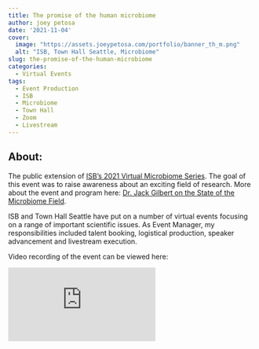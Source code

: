 ```yaml
---
title: The promise of the human microbiome
author: joey petosa
date: '2021-11-04'
cover:
  image: "https://assets.joeypetosa.com/portfolio/banner_th_m.png"
  alt: "ISB, Town Hall Seattle, Microbiome"
slug: the-promise-of-the-human-microbiome
categories:
  - Virtual Events
tags:
  - Event Production
  - ISB
  - Microbiome
  - Town Hall
  - Zoom
  - Livestream
---
```


## About:  
The public extension of [ISB's 2021 Virtual Microbiome Series](https://www.joeypetosa.com/portfolio/virtual-events/microbiome-series/). 
The goal of this event was to raise awareness about an exciting field of 
research. More about the event and program here: [Dr. Jack Gilbert on the State of the Microbiome Field](https://isbscience.org/news/2021/11/16/dr-jack-gilbert-on-the-state-of-the-microbiome/).  

ISB and Town Hall Seattle have put on a number of virtual events focusing on a 
range of important scientific issues. As Event Manager, my responsibilities
included talent booking, logistical production, speaker advancement and 
livestream execution.  

Video recording of the event can be viewed here:  


<div id="videocontainer">
  <div class="container">
<iframe src="https://www.youtube-nocookie.com/embed/3sSPX2M2Uoc" frameborder="0" allow="accelerometer; autoplay; clipboard-write; encrypted-media; gyroscope; picture-in-picture" allowfullscreen class="video"></iframe> 
  </div>
</div>
